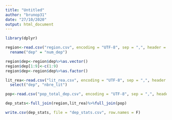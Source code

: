 ```yaml
---
title: "Untitled"
author: "brunop31"
date: "27/10/2020"
output: html_document
---
```


```r
library(dplyr)

region<-read.csv("region.csv", encoding = "UTF-8", sep = ",", header = TRUE)%>%
  rename("dep" = "num_dep")

region$dep<-region$dep%>%as.vector()
region$dep[1:9]<-c(1:9)
region$dep<-region$dep%>%as.factor()

lit_rea<-read.csv("lit_rea.csv", encoding = "UTF-8", sep = ",", header = TRUE)%>%
  select("dep", "nbre_lit")

pop<-read.csv("pop_total_dep.csv", encoding = "UTF-8", sep = ",", header = TRUE)

dep_stats<-full_join(region,lit_rea)%>%full_join(pop)

write.csv(dep_stats, file = "dep_stats.csv", row.names = F)
```